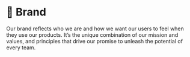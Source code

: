 
# 🌈 Brand

Our brand reflects who we are and how we want our users to feel when they use our products. It’s the unique combination of our mission and values, and principles that drive our promise to unleash the potential of every team.

<br/>

<Cards>
  <Card  title="🏳️ Mission" href="/brand/mission" />
  <Card  title="👁️ Vision" href="/brand/vision" />
  <Card  title="❤️ Values" href="/brand/values" />
</Cards>